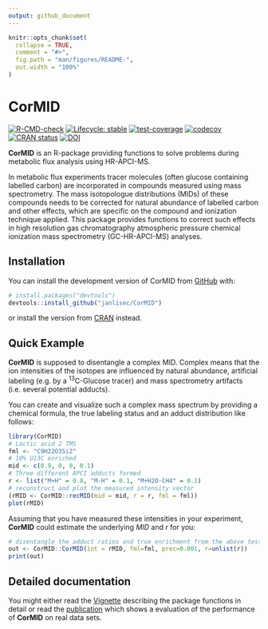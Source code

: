 ```yaml
---
output: github_document
---
```


<!-- README.md is generated from README.Rmd. Please edit that file -->

```r
knitr::opts_chunk$set(
  collapse = TRUE,
  comment = "#>",
  fig.path = "man/figures/README-",
  out.width = "100%"
)
```


# CorMID

<!-- badges: start -->
[![R-CMD-check](https://github.com/janlisec/CorMID/actions/workflows/R-CMD-check.yaml/badge.svg)](https://github.com/janlisec/CorMID/actions/workflows/R-CMD-check.yaml)
[![Lifecycle: stable](https://img.shields.io/badge/lifecycle-stable-brightgreen.svg)](https://lifecycle.r-lib.org/articles/stages.html#stable)
[![test-coverage](https://github.com/janlisec/CorMID/actions/workflows/test-coverage.yaml/badge.svg)](https://github.com/janlisec/CorMID/actions/workflows/test-coverage.yaml)
[![codecov](https://codecov.io/gh/janlisec/CorMID/branch/main/graph/badge.svg?token=NSY6DITZVH)](https://app.codecov.io/gh/janlisec/CorMID)
[![CRAN status](https://www.r-pkg.org/badges/version/CorMID)](https://CRAN.R-project.org/package=CorMID)
[![DOI](https://img.shields.io/badge/doi-10.3390/metabo12050408-yellow.svg)](https://doi.org/10.3390/metabo12050408)
<!-- badges: end -->

**CorMID** is an R-package providing functions to solve problems during 
metabolic flux analysis using HR-APCI-MS.

In metabolic flux experiments tracer molecules (often glucose containing 
labelled carbon) are incorporated in compounds measured using mass spectrometry. 
The mass isotopologue distributions (MIDs) of these compounds needs to be 
corrected for natural abundance of labelled carbon and other effects, which are 
specific on the compound and ionization technique applied. This package provides 
functions to correct such effects in high resolution gas chromatography 
atmospheric pressure chemical ionization mass spectrometry (GC-HR-APCI-MS) 
analyses.

## Installation

You can install the development version of CorMID from 
[GitHub](https://github.com/) with:

```r
# install.packages("devtools")
devtools::install_github("janlisec/CorMID")
```

or install the version from [CRAN](https://cran.r-project.org/package=CorMID) 
instead.

## Quick Example

**CorMID** is supposed to disentangle a complex MID. Complex means that the ion
intensities of the isotopes are influenced by natural abundance, artificial
labeling (e.g. by a <sup>13</sup>C-Glucose tracer) and mass spectrometry 
artifacts (i.e. several potential adducts).

You can create and visualize such a complex mass spectrum by providing a 
chemical formula, the true labeling status and an adduct distribution like 
follows:

```r
library(CorMID)
# Lactic acid 2 TMS
fml <- "C9H22O3Si2"
# 10% U13C enriched
mid <- c(0.9, 0, 0, 0.1)
# Three different APCI adducts formed
r <- list("M+H" = 0.8, "M-H" = 0.1, "M+H2O-CH4" = 0.1)
# reconstruct and plot the measured intensity vector
(rMID <- CorMID::recMID(mid = mid, r = r, fml = fml))
plot(rMID)
```
Assuming that you have measured these intensities in your experiment, **CorMID**
could estimate the underlying *MID* and *r* for you:

```r
# disentangle the adduct ratios and true enrichment from the above test data
out <- CorMID::CorMID(int = rMID, fml=fml, prec=0.001, r=unlist(r))
print(out)
```

## Detailed documentation

You might either read the [Vignette](https://cran.r-project.org/package=CorMID/vignettes/CorMID.html) 
describing the package functions in detail or read the [publication](https://doi.org/10.3390/metabo12050408) 
which shows a evaluation of the performance of **CorMID** on real data sets.
